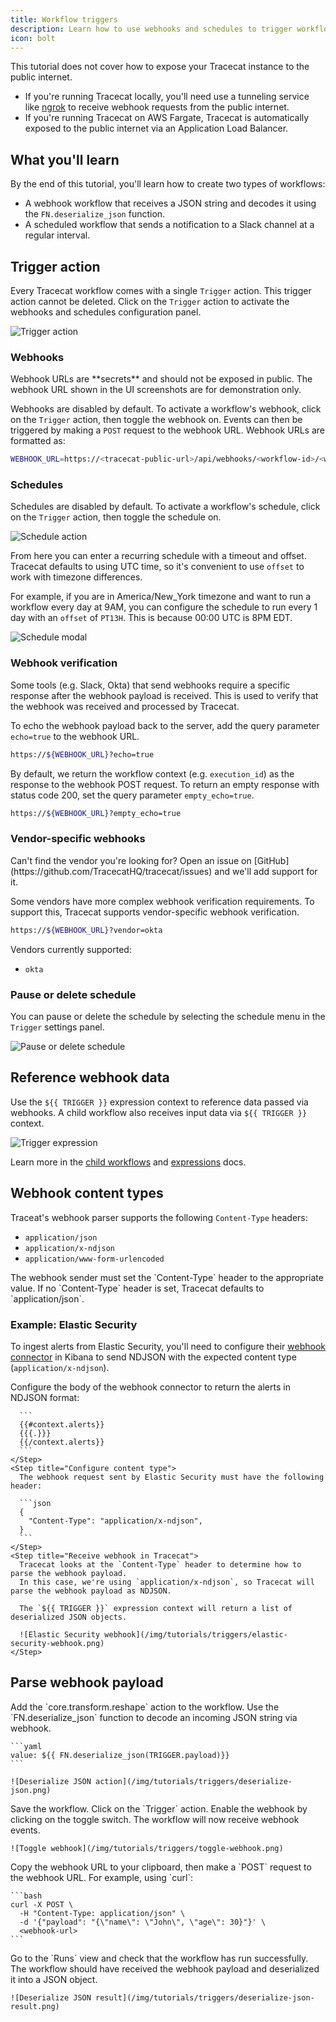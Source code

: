 ```yaml
---
title: Workflow triggers
description: Learn how to use webhooks and schedules to trigger workflows.
icon: bolt
---
```


<Note>
  This tutorial does not cover how to expose your Tracecat instance to the public internet.

- If you're running Tracecat locally, you'll need use a tunneling service like [ngrok](https://ngrok.com/) to receive webhook requests from the public internet.
- If you're running Tracecat on AWS Fargate, Tracecat is automatically exposed to the public internet via an Application Load Balancer.
  </Note>

## What you'll learn

By the end of this tutorial, you'll learn how to create two types of workflows:

- A webhook workflow that receives a JSON string and decodes it using the `FN.deserialize_json` function.
- A scheduled workflow that sends a notification to a Slack channel at a regular interval.

## Trigger action

Every Tracecat workflow comes with a single `Trigger` action.
This trigger action cannot be deleted.
Click on the `Trigger` action to activate the webhooks and schedules configuration panel.

![Trigger action](/img/tutorials/triggers/trigger-action.png)

### Webhooks

<Warning>
  Webhook URLs are **secrets** and should not be exposed in public. The webhook
  URL shown in the UI screenshots are for demonstration only.
</Warning>

Webhooks are disabled by default. To activate a workflow's webhook, click on the `Trigger` action, then toggle the webhook on.
Events can then be triggered by making a `POST` request to the webhook URL.
Webhook URLs are formatted as:

```bash
WEBHOOK_URL=https://<tracecat-public-url>/api/webhooks/<workflow-id>/<webhook-secret>
```

### Schedules

Schedules are disabled by default. To activate a workflow's schedule, click on the `Trigger` action, then toggle the schedule on.

![Schedule action](/img/tutorials/triggers/schedule.png)

From here you can enter a recurring schedule with a timeout and offset. Tracecat defaults to using UTC time, so it's convenient to use `offset` to work with timezone differences.

For example, if you are in America/New_York timezone and want to run a workflow every day at 9AM, you can configure the schedule to run every 1 day with an `offset` of `PT13H`. This is because 00:00 UTC is 8PM EDT.

![Schedule modal](/img/tutorials/triggers/schedule_modal.png)

### Webhook verification

Some tools (e.g. Slack, Okta) that send webhooks require a specific response after the webhook payload is received.
This is used to verify that the webhook was received and processed by Tracecat.

To echo the webhook payload back to the server, add the query parameter `echo=true` to the webhook URL.

```bash
https://${WEBHOOK_URL}?echo=true
```

By default, we return the workflow context (e.g. `execution_id`) as the response to the webhook POST request.
To return an empty response with status code 200, set the query parameter `empty_echo=true`.

```bash
https://${WEBHOOK_URL}?empty_echo=true
```

### Vendor-specific webhooks

<Note>
  Can't find the vendor you're looking for? Open an issue on
  [GitHub](https://github.com/TracecatHQ/tracecat/issues) and we'll add support
  for it.
</Note>

Some vendors have more complex webhook verification requirements.
To support this, Tracecat supports vendor-specific webhook verification.

```bash
https://${WEBHOOK_URL}?vendor=okta
```

Vendors currently supported:

- `okta`

### Pause or delete schedule

You can pause or delete the schedule by selecting the schedule menu in the `Trigger` settings panel.

![Pause or delete schedule](/img/tutorials/triggers/pause-delete-schedule.png)

## Reference webhook data

Use the `${{ TRIGGER }}` expression context to reference data passed via webhooks.
A child workflow also receives input data via `${{ TRIGGER }}` context.

![Trigger expression](/img/tutorials/triggers/trigger-expression.png)

Learn more in the [child workflows](/tutorials/child-workflows) and [expressions](/quickstart/expressions#trigger-context) docs.

## Webhook content types

Traceat's webhook parser supports the following `Content-Type` headers:

- `application/json`
- `application/x-ndjson`
- `application/www-form-urlencoded`

<Note>
  The webhook sender must set the `Content-Type` header to the appropriate
  value. If no `Content-Type` header is set, Tracecat defaults to
  `application/json`.
</Note>

### Example: Elastic Security

To ingest alerts from Elastic Security, you'll need to configure their [webhook connector](https://www.elastic.co/docs/reference/kibana/connectors-kibana/webhook-action-type)
in Kibana to send NDJSON with the expected content type (`application/x-ndjson`).

<Accordion title="Step-by-step guide" icon="play">
  <Steps>
    <Step title="Configure Elastic webhook rule action body">
      Configure the body of the webhook connector to return the alerts in NDJSON format:

      ```
      {{#context.alerts}}
      {{{.}}}
      {{/context.alerts}}
      ```
    </Step>
    <Step title="Configure content type">
      The webhook request sent by Elastic Security must have the following header:

      ```json
      {
        "Content-Type": "application/x-ndjson",
      }
      ```
    </Step>
    <Step title="Receive webhook in Tracecat">
      Tracecat looks at the `Content-Type` header to determine how to parse the webhook payload.
      In this case, we're using `application/x-ndjson`, so Tracecat will parse the webhook payload as NDJSON.

      The `${{ TRIGGER }}` expression context will return a list of deserialized JSON objects.

      ![Elastic Security webhook](/img/tutorials/triggers/elastic-security-webhook.png)
    </Step>

  </Steps>
</Accordion>

## Parse webhook payload

<Steps>
  <Step title="Deserialize JSON action">
    Add the `core.transform.reshape` action to the workflow.
    Use the `FN.deserialize_json` function to decode an incoming JSON string via webhook.

    ```yaml
    value: ${{ FN.deserialize_json(TRIGGER.payload)}}
    ```

    ![Deserialize JSON action](/img/tutorials/triggers/deserialize-json.png)

  </Step>
  <Step title="Save workflow">
    Save the workflow.
  </Step>
  <Step title="Toggle webhook">
    Click on the `Trigger` action.
    Enable the webhook by clicking on the toggle switch.
    The workflow will now receive webhook events.

    ![Toggle webhook](/img/tutorials/triggers/toggle-webhook.png)

  </Step>
  <Step title="POST webhook request">
    Copy the webhook URL to your clipboard, then make a `POST` request to the webhook URL.
    For example, using `curl`:

    ```bash
    curl -X POST \
      -H "Content-Type: application/json" \
      -d '{"payload": "{\"name\": \"John\", \"age\": 30}"}' \
      <webhook-url>
    ```

  </Step>
  <Step title="View workflow runs">
    Go to the `Runs` view and check that the workflow has run successfully.
    The workflow should have received the webhook payload and deserialized it into a JSON object.

    ![Deserialize JSON result](/img/tutorials/triggers/deserialize-json-result.png)

  </Step>
</Steps>
